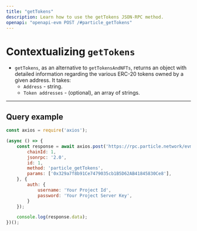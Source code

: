 ```yaml
---
title: "getTokens"
description: Learn how to use the getTokens JSON-RPC method.
openapi: "openapi-evm POST /#particle_getTokens"
---
```


# Contextualizing `getTokens`

- `getTokens`, as an alternative to `getTokensAndNFTs`, returns an object with detailed information regarding the various ERC-20 tokens owned by a given address. It takes:
  - `Address` - string.
  - `Token addresses` - (optional), an array of strings.

***

## Query example

```javascript JavaScript
const axios = require('axios');

(async () => {
    const response = await axios.post('https://rpc.particle.network/evm-chain', {
        chainId: 1,
        jsonrpc: '2.0',
        id: 1,
        method: 'particle_getTokens',
        params: ['0x329a7f8b91Ce7479035cb1B5D62AB41845830Ce8'],
    }, {
        auth: {
            username: 'Your Project Id',
            password: 'Your Project Server Key',
        }
    });

    console.log(response.data);
})();
```